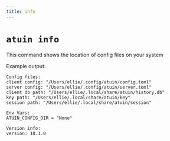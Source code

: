 ```yaml
---
title: info
---
```


# `atuin info`

This command shows the location of config files on your system

Example output:

```
Config files:
client config: "/Users/ellie/.config/atuin/config.toml"
server config: "/Users/ellie/.config/atuin/server.toml"
client db path: "/Users/ellie/.local/share/atuin/history.db"
key path: "/Users/ellie/.local/share/atuin/key"
session path: "/Users/ellie/.local/share/atuin/session"

Env Vars:
ATUIN_CONFIG_DIR = "None"

Version info:
version: 18.1.0
```
